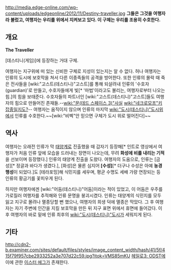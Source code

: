 http://media.edge-online.com/wp-content/uploads/edgeonline/2012/11/Destiny-traveller.jpg
'''그들은 그것을 여행자라 불렀고, 여행자는 우리를 위에서 지켜보고 있다. 이 구체는 우리를 조용히 수호한다.'''

== 개요 ==
'''The Traveller'''

[데스티니(게임)]에 등장하는 거대 구체.

여행자는 지구위에 떠 있는 신비한 구체로 지성이 있는지는 알 수 없다. 허나 여행자는 인류의 도시에 보호막을 쳐서 다른 이종족들의 공격을 방어한다. 또한 인류의 몰락 때 죽은 전사들을 [wiki:"고스트(데스티니)"고스트]를 통해 되살려내 인류의 '수호자(guardian)'로 만들고, 수호자들에게 빛[* '마법'이라고도 불리는, 여행자로부터 나오는 힘.]의 힘을 보태준다. 수호자들의 파트너인 [wiki:"고스트(데스티니)"고스트]들도 여행자의 힘으로 만들어진 존재들.--[[wiki:"문(데드 스페이스 3)"사실]] [[wiki:"네크로모프"키잡중일지도?]]-- 여행자는 움직이지 않으며 인류의 마지막 [[wiki:"도시(데스티니)"도시]]위에서 인류를 수호한다.~~[wiki:"비벡"안 믿으면 구체가 도시 위로 떨어진다]~~

== 역사 ==
여행자는 오래전 인류가 막 [[태양계]]로 진출했을 때 갑자기 등장해[* 인트로 영상에서 여행자가 처음 인류 앞에 모습을 드러내는 장면이 나오는데, 무려 '''화성에 비를 내리는 기적'''을 선보이며 등장했다.] 인류의 태양계 진출을 도왔다. 여행자의 도움으로, 인류는 [금성][* 정글과 바다가 생겼다.], [화성]은 물론 심지어 '''[수성]'''[* 더구나 수성은 아예 '''농경 행성'''이 되었다.]도 [테라포밍]해 식민지를 세우며, 평균 수명도 세배 가량 연장되는 등 인류의 황금기를 꽃피우게 된다.

하지만 여행자에겐 [wiki:"어둠(데스티니)"어둠]이라는 적이 있었고, 이 어둠은 우주를 가로질러 여행자를 추적해와 인류 문명을 붕괴시켰다. 인류는 태양계의 식민지를 모두 잃고 지구로 몰려나 멸종당할 뻔 했으나, 여행자의 희생 덕에 멸종은 막았다. 그 후 여행자는 자기 주변에 인간을 지킬 보호막을 만든 뒤 지구 표면 위에서 휴면에 들어갔다. 이후 여행자의 바로 밑에 인류 최후의 [[wiki:"도시(데스티니)"도시]]가 세워지게 된다.

== 기타 ==
http://cdn2-b.examiner.com/sites/default/files/styles/image_content_width/hash/41/5f/415f79f957cbe2933252a3e707d22c59.jpg?itok=VMS85mKU
[[헤일로3: ODST]]에 이에 관한 [[이스터 에그]]가 존재한다.
